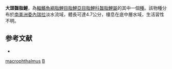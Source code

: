 {{Speciesbox 
| taxon = Bryconamericus macrophthalmus
| status = NE
| status_system = IUCN3.1
| authority = [[Román-Valencia|Román-Valencia]], 2003
| synonyms = 
}}
'''大頭齧脂鯉'''，為[[輻鰭魚綱|輻鰭魚綱]][[脂鯉目|脂鯉目]][[脂鯉亞目|脂鯉亞目]][[脂鯉科|脂鯉科]][[齧脂鯉屬|齧脂鯉屬]]的其中一個[[種|種]]。該物種分布於[[南美洲|南美洲]][[委內瑞拉|委內瑞拉]]淡水流域，體長可達4.7公分，棲息在底中層水域，生活習性不明。

==参考文献==
{{refbegin}}
*{{FishBase_species|genus=Bryconamericus|species=macrophthalmus|year=2014|month=1}}
{{refend}}

{{Taxonbar|from=Q5679579}}

[[Category:齧脂鯉屬|macrophthalmus]]
[[Category:2003年描述的鱼类|B]]

{{魚類小作品}}